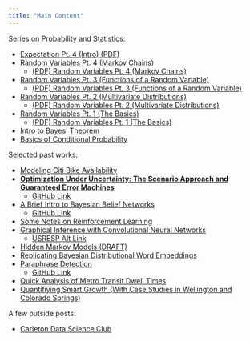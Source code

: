 ```yaml
---
title: "Main Content"
---
```

Series on Probability and Statistics:

+ <h><a href="ex1.pdf">Expectation Pt. 4 (Intro) (PDF)</a></h>
+ [Random Variables Pt. 4 (Markov Chains)](rv4.html)
    + <h><a href="rv4.pdf">(PDF) Random Variables Pt. 4 (Markov Chains)</a></h>
+ [Random Variables Pt. 3 (Functions of a Random Variable)](rv3.html)
    + <h><a href="rv3.pdf">(PDF) Random Variables Pt. 3 (Functions of a Random Variable)</a></h>
+ [Random Variables Pt. 2 (Multivariate Distributions)](rv2.html)
    + <h><a href="rv2.pdf">(PDF) Random Variables Pt. 2 (Multivariate Distributions)</a></h>
+ [Random Variables Pt. 1 (The Basics)](rv1.html)
    + <h><a href="rv_p1.pdf">(PDF) Random Variables Pt. 1 (The Basics)</a></h>
+ <h><a href="bayes_theorem.pdf">Intro to Bayes' Theorem</a></h>
+ <h><a href="conditional_probability.pdf">Basics of Conditional Probability</a></h>

Selected past works:

+ <h><a href="citibike.pdf">Modeling Citi Bike Availability</a></h>
+ <h><b><a href="comps.pdf">Optimization Under Uncertainty: The Scenario Approach and Guaranteed Error Machines</a></b></h>
    + [GitHub Link](https://github.com/epickens/Comps)
+ <h><a href="belief_nets.pdf">A Brief Intro to Bayesian Belief Networks</a></h>
    + [GitHub Link](https://github.com/epickens/Bayesian-Networks)
+ [Some Notes on Reinforcement Learning](https://github.com/epickens/Reinforcement-Learning)
+ <h><a href="USRESP__Spring_2019___CNN_(3).pdf">Graphical Inference with Convolutional Neural Networks</a></h>
    + [USRESP Alt Link](https://www.causeweb.org/usproc/usresp/2019/spring/winners)
+ <h><a href="hmm_draft.pdf">Hidden Markov Models (DRAFT)</a></h>
+ <h><a href="BayesianProject(1).pdf">Replicating Bayesian Distributional Word Embeddings</a></h>
+ <h><a href="Paraphrase_Detection_Final_Writeup.pdf">Paraphrase Detection</a></h>
    + [GitHub Link](https://github.com/chi-raag/paraphraseDetection)
+ [Quick Analysis of Metro Transit Dwell Times](Slides.html)
+ <h><a href="cities.pdf">Quantifiying Smart Growth (With Case Studies in Wellington and Colorado Springs)</a></h>

A few outside posts:

+ [Carleton Data Science Club](https://carletonalgoclub.github.io/ "Carleton Algo Club")

